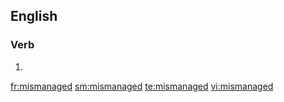 ==English==

===Verb===
{{head|en}}

# {{en-past of|mismanage}}

[[fr:mismanaged]]
[[sm:mismanaged]]
[[te:mismanaged]]
[[vi:mismanaged]]